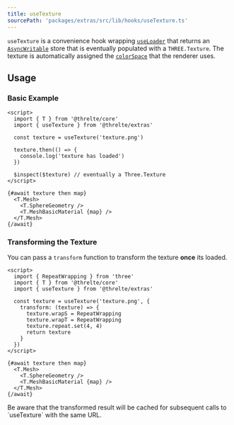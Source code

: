```yaml
---
title: useTexture
sourcePath: 'packages/extras/src/lib/hooks/useTexture.ts'
---
```


`useTexture` is a convenience hook wrapping
[`useLoader`](/reference/core/hooks#useloader) that returns an
[`AsyncWritable`](/reference/core/utilities#asyncwritable) store that is eventually populated
with a `THREE.Texture`. The texture is automatically assigned the
[`colorSpace`](https://threejs.org/docs/#api/en/textures/Texture.colorSpace)
that the renderer uses.

## Usage

### Basic Example

```svelte
<script>
  import { T } from '@threlte/core'
  import { useTexture } from '@threlte/extras'

  const texture = useTexture('texture.png')

  texture.then(() => {
    console.log('texture has loaded')
  })

  $inspect($texture) // eventually a Three.Texture
</script>

{#await texture then map}
  <T.Mesh>
    <T.SphereGeometry />
    <T.MeshBasicMaterial {map} />
  </T.Mesh>
{/await}
```

### Transforming the Texture

You can pass a `transform` function to transform the texture **once** its
loaded.

```svelte
<script>
  import { RepeatWrapping } from 'three'
  import { T } from '@threlte/core'
  import { useTexture } from '@threlte/extras'

  const texture = useTexture('texture.png', {
    transform: (texture) => {
      texture.wrapS = RepeatWrapping
      texture.wrapT = RepeatWrapping
      texture.repeat.set(4, 4)
      return texture
    }
  })
</script>

{#await texture then map}
  <T.Mesh>
    <T.SphereGeometry />
    <T.MeshBasicMaterial {map} />
  </T.Mesh>
{/await}
```

<Tip type="warning">
  Be aware that the transformed result will be cached for subsequent calls to `useTexture` with the
  same URL.
</Tip>
